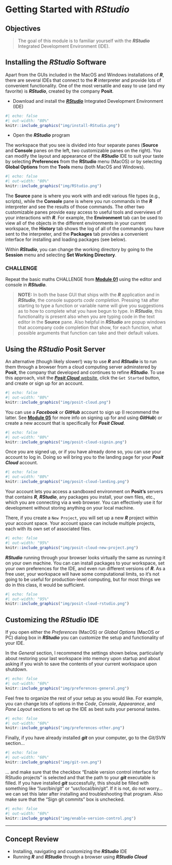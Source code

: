 # Getting Started with ***RStudio*** {#module-02}

## Objectives

> The goal of this module is to familiar yourself with the ***RStudio*** Integrated Development Environment (IDE).

## Installing the ***RStudio*** Software

Apart from the GUIs included in the MacOS and Windows installations of ***R***, there are several IDEs that connect to the ***R*** interpreter and provide lots of convenient functionality. One of the most versatile and easy to use (and my favorite) is ***RStudio***, created by the company **Posit**.

- Download and install the [***RStudio***](https://www.rstudio.com/) Integrated Development Environment (IDE)

```r
#| echo: false
#| out-width: "80%"
knitr::include_graphics("img/install-RStudio.png")
```

- Open the ***RStudio*** program

The workspace that you see is divided into four separate panes (**Source** and **Console** panes on the left, two customizable panes on the right). You can modify the layout and appearance of the ***RStudio*** IDE to suit your taste by selecting **Preferences** from the **RStudio** menu (MacOS) or by selecting **Global Options** from the **Tools** menu (both MacOS and Windows).

```r
#| echo: false
#| out-width: "80%"
knitr::include_graphics("img/RStudio.png")
```

The **Source** pane is where you work with and edit various file types (e.g., scripts), while the **Console** pane is where you run commands in the ***R*** interpreter and see the results of those commands. The other two customizable panes provide easy access to useful tools and overviews of your interactions with ***R***. For example, the **Environment** tab can be used to view all of the objects in the different environments in your current workspace, the **History** tab shows the log of all of the commands you have sent to the interpreter, and the **Packages** tab provides a convenient interface for installing and loading packages (see below).

Within ***RStudio***, you can change the working directory by going to the **Session** menu and selecting **Set Working Directory**.

### CHALLENGE {.unnumbered}

Repeat the basic maths CHALLENGE from [**Module 01**](#module-01) using the editor and console in ***RStudio***.

> **NOTE:** In both the base GUI that ships with the ***R*** application and in ***RStudio***, the console supports *code completion*. Pressing `TAB` after starting to type a function or variable name will give you suggestions as to how to complete what you have begun to type. In ***RStudio***, this functionality is present also when you are typing code in the text editor in the **Source** pane. Also helpful in ***RStudio*** are popup windows that accompany code completion that show, for each function, what possible arguments that function can take and their default values.

## Using the ***RStudio*** **Posit** Server

An alternative (though likely slower!) way to use ***R*** and ***RStudio*** is to run them through a browser from a cloud computing server adminstered by **Posit**, the company that developed and continues to refine ***RStudio***. To use this approach, visit the [***Posit Cloud*** website](https://posit.cloud/), click the `Get Started` button, and create or sign up for an account.

```r
#| echo: false
#| out-width: "80%"
knitr::include_graphics("img/posit-cloud.png")
```

You can use a ***Facebook*** or ***GitHub*** account to sign up (I recommend the latter. See [**Module 05**](#module-05) for more info on signing up for and using ***GitHub***) or create a new account that is specifically for ***Posit Cloud***.

```r
#| echo: false
#| out-width: "80%"
knitr::include_graphics("img/posit-cloud-signin.png")
```

Once you are signed up, or if you have already done so, you can use your account to log in. Doing so will bring you to the landing page for your ***Posit Cloud*** account.

```r
#| echo: false
#| out-width: "80%"
knitr::include_graphics("img/posit-cloud-landing.png")
```

Your account lets you access a sandboxed environment on **Posit's** servers that contains ***R***, ***RStudio***, any packages you install, your own files, etc., which you are connecting via a web browser. You can effectively use it for development without storing anything on your local machine.

There, if you create a `New Project`, you will set up a new ***R*** project within your account space. Your account space can include multiple projects, each with its own set of associated files.

```r
#| echo: false
#| out-width: "95%"
knitr::include_graphics("img/posit-cloud-new-project.png")
```

***RStudio*** running through your browser looks virtually the same as running it on your own machine. You can can install packages to your workspace, set your own preferences for the IDE, and even run different versions of ***R***. As a free user, your workspace will have some computational limits, so it's not going to be useful for production-level computing, but for most things we do in this class, it would be sufficient.

```r
#| echo: false
#| out-width: "95%"
knitr::include_graphics("img/posit-cloud-rstudio.png")
```

## Customizing the ***RStudio*** IDE

If you open either the *Preferences* (MacOS) or *Global Options* (MacOS or PC) dialog box in ***RStudio*** you can customize the setup and functionality of your IDE.

In the *General* section, I recommend the settings shown below, particularly about restoring your last workspace into memory upon startup and about asking if you wish to save the contents of your current workspace upon shutdown.

```r
#| echo: false
#| out-width: "60%"
knitr::include_graphics("img/preferences-general.png")
```

Feel free to organize the rest of your setup as you would like. For example, you can change lots of options in the *Code*, *Console*, *Appearance*, and *Pane Layout* sections to set up the IDE as best suits your personal tastes.

```r
#| echo: false
#| out-width: "60%"
knitr::include_graphics("img/preferences-other.png")
```

Finally, if you have already installed ***git*** on your computer, go to the *Git/SVN* section...

```r
#| echo: false
#| out-width: "60%"
knitr::include_graphics("img/git-svn.png")
```

... and make sure that the checkbox "Enable version control interface for RStudio projects" is selected and that the path to your ***git*** executable is filled. If you have installed ***git*** successfully, this should be filled with something like "/usr/bin/git" or "usr/local/bin/git". If it is not, do not worry... we can set this later after installing and troubleshooting that program. Also make sure that the "Sign git commits" box is unchecked.

```r
#| echo: false
#| out-width: "60%"
knitr::include_graphics("img/enable-version-control.png")
```




---

## Concept Review {.unnumbered}

- Installing, navigating and customizing the ***RStudio*** IDE
- Running ***R*** and ***RStudio*** through a browser using ***RStudio Cloud***
